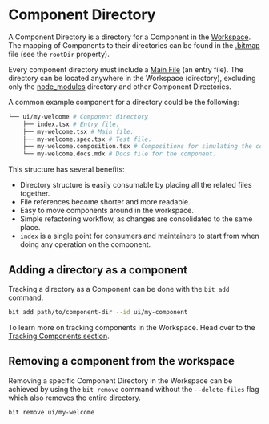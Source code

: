 # Component Directory

A Component Directory is a directory for a Component in the [Workspace](/workspace/workspace-overview). The mapping of Components to their directories can be found in the [.bitmap](/workspace/structure/bitmap) file (see the `rootDir` property).

Every component directory must include a [Main File](/components/structure/component-main-file) (an entry file). The directory can be located anywhere in the Workspace (directory), excluding only the [node_modules](/dependencies/node-modules) directory and other Component Directories.

A common example component for a directory could be the following:

```bash
└── ui/my-welcome # Component directory
    ├── index.tsx # Entry file.
    ├── my-welcome.tsx # Main file.
    ├── my-welcome.spec.tsx # Test file.
    ├── my-welcome.composition.tsx # Compositions for simulating the component in different states and contexts.
    └── my-welcome.docs.mdx # Docs file for the component.
```

This structure has several benefits:

- Directory structure is easily consumable by placing all the related files together.
- File references become shorter and more readable.
- Easy to move components around in the workspace.
- Simple refactoring workflow, as changes are consolidated to the same place.
- `index` is a single point for consumers and maintainers to start from when doing any operation on the component.

## Adding a directory as a component

Tracking a directory as a Component can be done with the `bit add` command.

```bash
bit add path/to/component-dir --id ui/my-component
```

To learn more on tracking components in the Workspace. Head over to the [Tracking Components section](/workspace/tracking-components).

## Removing a component from the workspace

Removing a specific Component Directory in the Workspace can be achieved by using the `bit remove` command without the `--delete-files` flag which also removes the entire directory.

```bash
bit remove ui/my-welcome
```
